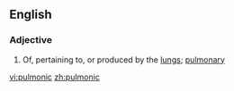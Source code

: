 ==English==

===Adjective===
{{en-adj|-}}

# Of, pertaining to, or produced by the [[lungs]]; [[pulmonary]]

[[vi:pulmonic]]
[[zh:pulmonic]]